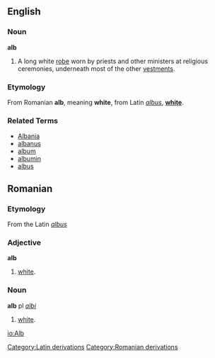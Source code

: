 ==English==
===Noun===
'''alb'''
# A long white [[robe]] worn by priests and other ministers at religious ceremonies, underneath most of the other [[vestments]].

===Etymology===
From Romanian '''alb''', meaning '''white''', from Latin ''[[albus]]'', '''[[white]]'''.

===Related Terms===
*[[Albania]]
*[[albanus]]
*[[album]]
*[[albumin]]
*[[albus]]

==Romanian==
===Etymology===
From the Latin ''[[albus]]''
===Adjective===
'''alb'''
#[[white]].

===Noun===
'''alb''' pl ''[[albi]]''
#[[white]].

[[Category:Latin derivations]]
[[Category:Romanian derivations]]

[[io:Alb]]